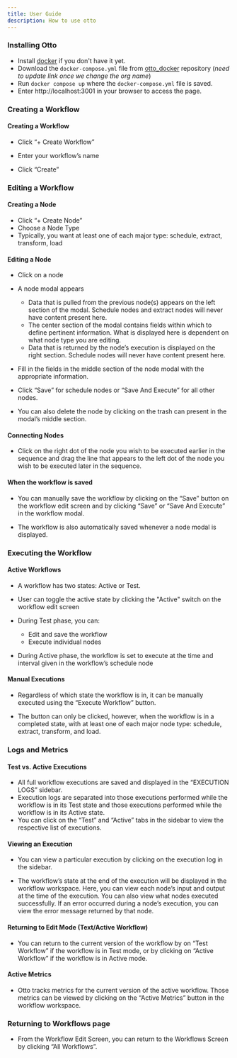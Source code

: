 ```yaml
---
title: User Guide
description: How to use otto
---
```



### Installing Otto

- Install [docker](https://docs.docker.com/engine/install/) if you don't have it yet.
- Download the `docker-compose.yml` file from [otto_docker](https://github.com/Runtime-Terrors-2305/otto_docker) repository (_need to update link once we change the org name_)
- Run `docker compose up` where the `docker-compose.yml` file is saved.
- Enter http://localhost:3001 in your browser to access the page.

### Creating a Workflow

#### Creating a Workflow

- Click “+ Create Workflow”

- Enter your workflow’s name
- Click “Create”
  <ImageBox caption="" src="createNewWF1.png" />
  <ImageBox caption="" src="createNewWF2.png" />

### Editing a Workflow

#### Creating a Node

- Click “+ Create Node”
- Choose a Node Type
- Typically, you want at least one of each major type: schedule, extract, transform, load
  <ImageBox caption="" src="createNewNode1.png" />

#### Editing a Node

- Click on a node
- A node modal appears
  - Data that is pulled from the previous node(s) appears on the left section of the modal. Schedule nodes and extract nodes will never have content present here.
  - The center section of the modal contains fields within which to define pertinent information. What is displayed here is dependent on what node type you are editing.
  - Data that is returned by the node’s execution is displayed on the right section. Schedule nodes will never have content present here.
- Fill in the fields in the middle section of the node modal with the appropriate information.
- Click “Save” for schedule nodes or “Save And Execute” for all other nodes.
- You can also delete the node by clicking on the trash can present in the modal’s middle section.

  <ImageBox caption="" src="editNode.png" />

#### Connecting Nodes

- Click on the right dot of the node you wish to be executed earlier in the sequence and drag the line that appears to the left dot of the node you wish to be executed later in the sequence.

  <ImageBox caption="" src="connectNode.png" />

#### When the workflow is saved

- You can manually save the workflow by clicking on the “Save” button on the workflow edit screen and by clicking “Save” or “Save And Execute” in the workflow modal.
- The workflow is also automatically saved whenever a node modal is displayed.

  <ImageBox caption="" src="saveWFSS.png" />

### Executing the Workflow

#### Active Workflows

- A workflow has two states: Active or Test.
- User can toggle the active state by clicking the "Active" switch on the workflow edit screen
- During Test phase, you can:
  - Edit and save the workflow
  - Execute individual nodes
- During Active phase, the workflow is set to execute at the time and interval given in the workflow’s schedule node

  <ImageBox caption="" src="activateWFSS.png" />

#### Manual Executions

- Regardless of which state the workflow is in, it can be manually executed using the “Execute Workflow” button.
- The button can only be clicked, however, when the workflow is in a completed state, with at least one of each major node type: schedule, extract, transform, and load.

  <ImageBox caption="" src="executeWFSS.png" />

### Logs and Metrics

#### Test vs. Active Executions

- All full workflow executions are saved and displayed in the “EXECUTION LOGS” sidebar.
- Execution logs are separated into those executions performed while the workflow is in its Test state and those executions performed while the workflow is in its Active state.
- You can click on the “Test” and “Active” tabs in the sidebar to view the respective list of executions.
  <ImageBox caption="" src="logsSidebar.png" />

#### Viewing an Execution

- You can view a particular execution by clicking on the execution log in the sidebar.
- The workflow’s state at the end of the execution will be displayed in the workflow workspace. Here, you can view each node’s input and output at the time of the execution. You can also view what nodes executed successfully. If an error occurred during a node’s execution, you can view the error message returned by that node.

  <ImageBox caption="" src="errorNode.png" />

#### Returning to Edit Mode (Text/Active Workflow)

- You can return to the current version of the workflow by on “Test Workflow” if the workflow is in Test mode, or by clicking on “Active Workflow” if the workflow is in Active mode.

  <ImageBox caption="" src="backToEdit.png" />

#### Active Metrics

- Otto tracks metrics for the current version of the active workflow. Those metrics can be viewed by clicking on the “Active Metrics” button in the workflow workspace.

  <ImageBox caption="" src="showMetrics.png" />

  <ImageBox caption="" src="metrics.png" />

### Returning to Workflows page

- From the Workflow Edit Screen, you can return to the Workflows Screen by clicking “All Workflows”.
  <ImageBox caption="" src="backToAllWFs.png" />
